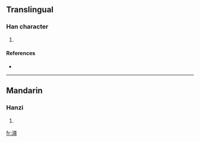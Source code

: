 ==Translingual==

===Han character===
{{Han char|rn=85|rad=水|as=12|sn=15|four=|canj=水廿田戈 (ETWI), X水廿田戈 (XETWI)}}

# {{defn|Han|sort=水12}}

====References====
* {{Han ref|kx=0651.320|dkj=18322|hdz=31745.080|uh=6F8A|ud=28554}}

----

==Mandarin==

===Hanzi===
{{cmn-hanzi|pin=[[cūn]] ([[cun1]]), [[jǐng]] ([[jing3]])|wg=ts'un<sup>1</sup>, ching<sup>3</sup>}}

# {{defn|Mandarin}}

[[fr:澊]]